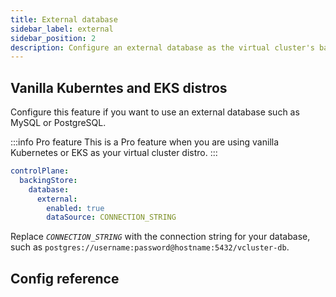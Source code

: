 ```yaml
---
title: External database
sidebar_label: external
sidebar_position: 2
description: Configure an external database as the virtual cluster's backing store.
---
```



## Vanilla Kuberntes and EKS distros

Configure this feature if you want to use an external database such as MySQL or PostgreSQL.

:::info Pro feature
This is a Pro feature when you are using vanilla Kubernetes or EKS as your virtual cluster distro.
:::

```yaml
controlPlane:
  backingStore:
    database:
      external:
        enabled: true
        dataSource: CONNECTION_STRING
```

Replace _`CONNECTION_STRING`_ with the connection string for your database, such as `postgres://username:password@hostname:5432/vcluster-db`.

## Config reference

<ConfigReference/>

